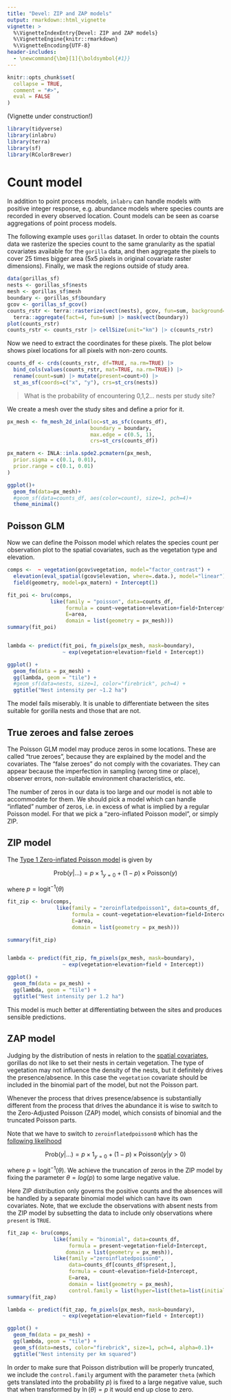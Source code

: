 ```yaml
---
title: "Devel: ZIP and ZAP models"
output: rmarkdown::html_vignette
vignette: >
  %\VignetteIndexEntry{Devel: ZIP and ZAP models}
  %\VignetteEngine{knitr::rmarkdown}
  %\VignetteEncoding{UTF-8}
header-includes:
  - \newcommand{\bm}[1]{\boldsymbol{#1}}
---
```


```r
knitr::opts_chunk$set(
  collapse = TRUE,
  comment = "#>",
  eval = FALSE
)
```

(Vignette under construction!)

```r
library(tidyverse)
library(inlabru)
library(terra)
library(sf)
library(RColorBrewer)
```

# Count model

In addition to point process models, `inlabru` can handle models with positive integer response, e.g. abundance models where species counts are recorded in every observed location. Count models can be seen as coarse aggregations of point process models.

The following example uses `gorillas` dataset. In order to obtain the counts data we rasterize the species count to the same granularity as the spatial covariates available for the `gorilla` data, and then aggregate the pixels to cover 25 times bigger area (5x5 pixels in original covariate raster dimensions). Finally, we mask the regions outside of study area.

```r
data(gorillas_sf)
nests <- gorillas_sf$nests
mesh <- gorillas_sf$mesh
boundary <- gorillas_sf$boundary
gcov <- gorillas_sf_gcov()
counts_rstr <- terra::rasterize(vect(nests), gcov, fun=sum, background=0) |> 
  terra::aggregate(fact=4, fun=sum) |> mask(vect(boundary))
plot(counts_rstr)
counts_rstr <- counts_rstr |> cellSize(unit="km") |> c(counts_rstr)
```

Now we need to extract the coordinates for these pixels. The plot below shows pixel locations for all pixels with non-zero counts.

```r
counts_df <- crds(counts_rstr, df=TRUE, na.rm=TRUE) |> 
  bind_cols(values(counts_rstr, mat=TRUE, na.rm=TRUE)) |> 
  rename(count=sum) |> mutate(present=count>0) |> 
  st_as_sf(coords=c("x", "y"), crs=st_crs(nests))
```


> What is the probability of encountering 0,1,2... nests per study site?

We create a mesh over the study sites and define a prior for it.

```r
px_mesh <- fm_mesh_2d_inla(loc=st_as_sfc(counts_df),
                           boundary = boundary,
                           max.edge = c(0.5, 1), 
                           crs=st_crs(counts_df))

px_matern <- INLA::inla.spde2.pcmatern(px_mesh, 
  prior.sigma = c(0.1, 0.01),
  prior.range = c(0.1, 0.01)
)

ggplot()+
  geom_fm(data=px_mesh)+
  #geom_sf(data=counts_df, aes(color=count), size=1, pch=4)+
  theme_minimal()
```

## Poisson GLM

Now we can define the Poisson model which relates the species count per observation plot to the spatial covariates, such as the vegetation type and elevation. 

```r
comps <-  ~ vegetation(gcov$vegetation, model="factor_contrast") + 
  elevation(eval_spatial(gcov$elevation, where=.data.), model="linear") +
  field(geometry, model=px_matern) + Intercept(1) 

fit_poi <- bru(comps,
              like(family = "poisson", data=counts_df,
                   formula = count~vegetation+elevation+field+Intercept,
                   E=area,
                   domain = list(geometry = px_mesh)))
summary(fit_poi)


lambda <- predict(fit_poi, fm_pixels(px_mesh, mask=boundary),
                  ~ exp(vegetation+elevation+field + Intercept))

ggplot() +
  geom_fm(data = px_mesh) +
  gg(lambda, geom = "tile") +
  #geom_sf(data=nests, size=1, color="firebrick", pch=4) +
  ggtitle("Nest intensity per ~1.2 ha")

```

The model fails miserably. It is unable to differentiate between the sites suitable for gorilla nests and those that are not. 

## True zeroes and false zeroes

The Poisson GLM model may produce zeros in some locations. These are called "true zeroes", because they are explained by the model and the covariates. The "false zeroes" do not comply with the covariates. They can appear because the imperfection in sampling (wrong time or place), observer errors, non-suitable environment characteristics, etc. 

The number of zeros in our data is too large and our model is not able to accommodate for them. We should pick a model which can handle "inflated" number of zeros, i.e. in excess of what is implied by a regular Poisson model. For that we pick a "zero-inflated Poisson model", or simply ZIP.

## ZIP model

The [Type 1 Zero-inflated Poisson model](https://inla.r-inla-download.org/r-inla.org/doc/likelihood/zeroinflated.pdf) is given by

$$
\text{Prob}(y\vert\dots)=p\times 1_{y=0}+(1-p)\times \text{Poisson}(y)
$$

where $p=\text{logit}^{-1}(\theta)$

```r
fit_zip <- bru(comps,
                like(family = "zeroinflatedpoisson1", data=counts_df,
                     formula = count~vegetation+elevation+field+Intercept,
                     E=area,
                     domain = list(geometry = px_mesh)))

summary(fit_zip)


lambda <- predict(fit_zip, fm_pixels(px_mesh, mask=boundary),
                  ~ exp(vegetation+elevation+field + Intercept))

ggplot() +
  geom_fm(data = px_mesh) +
  gg(lambda, geom = "tile") +
  ggtitle("Nest intensity per 1.2 ha")
```

This model is much better at differentiating between the sites and produces sensible predictions.

## ZAP model

Judging by the distribution of nests in relation to the [spatial covariates](articles/2d_lgcp_covars.Rmd), gorillas do not like to set their nests in certain vegetation. The type of vegetation may not influence the density of the nests, but it definitely drives the presence/absence. In this case the `vegetation` covariate should be included in the binomial part of the model, but not the Poisson part. 

Whenever the process that drives presence/absence is substantially different from the process that drives the abundance it is wise to switch to the Zero-Adjusted Poisson (ZAP) model, which consists of binomial and the truncated Poisson parts.

Note that we have to switch to `zeroinflatedpoisson0` which has the [following likelihood](https://inla.r-inla-download.org/r-inla.org/doc/likelihood/zeroinflated.pdf)

$$
\text{Prob}(y\vert\dots)=p\times 1_{y=0}+(1-p)\times \text{Poisson}(y\vert y>0)
$$

where $p=\text{logit}^{-1}(\theta)$.  We achieve the truncation of zeros in the ZIP model by fixing the parameter $\theta=log(p)$ to some large negative value.

Here ZIP distribution only governs the positive counts and the absences will be handled by a separate binomial model which can have its own covariates. Note, that we exclude the observations with absent nests from the ZIP model by subsetting the data to include only observations where `present` is `TRUE`.

```r
fit_zap <- bru(comps,
               like(family = "binomial", data=counts_df,
                    formula = present~vegetation+field+Intercept,
                   domain = list(geometry = px_mesh)),
               like(family ="zeroinflatedpoisson0",
                    data=counts_df[counts_df$present,],
                    formula = count~elevation+field+Intercept,
                    E=area,
                    domain = list(geometry = px_mesh),
                    control.family = list(hyper=list(theta=list(initial=-20, fixed=TRUE)))))
summary(fit_zap)

lambda <- predict(fit_zap, fm_pixels(px_mesh, mask=boundary),
                  ~ exp(vegetation+elevation+field + Intercept))

ggplot() +
  geom_fm(data = px_mesh) +
  gg(lambda, geom = "tile") +
  geom_sf(data=nests, color="firebrick", size=1, pch=4, alpha=0.1)+
  ggtitle("Nest intensity per km squared")

```

In order to make sure that Poisson distribution will be properly truncated, we include the `control.family` argument with the parameter `theta` (which gets translated into the probability $p$) is fixed to a large negative value, such that when transformed by $\ln(\theta)=p$ it would end up close to zero.

